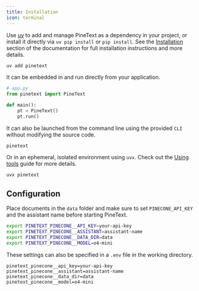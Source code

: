 ```yaml
---
title: Installation
icon: terminal
---
```


Use [uv](https://github.com/astral-sh/uv) to add and manage PineText as a dependency in your project, or install it directly via `uv pip install` or `pip install`. See the [Installation](https://github.com/ezhuk/modbus-mcp/blob/main/docs/modbus-mcp/installation.mdx) section of the documentation for full installation instructions and more details.

```bash
uv add pinetext
```

It can be embedded in and run directly from your application.

```python
# app.py
from pinetext import PineText

def main():
    pt = PineText()
    pt.run()
```

It can also be launched from the command line using the provided `CLI` without modifying the source code.

```
pinetext
```

Or in an ephemeral, isolated environment using `uvx`. Check out the [Using tools](https://docs.astral.sh/uv/guides/tools/) guide for more details.

```bash
uvx pinetext
```

## Configuration

Place documents in the `data` folder and make sure to set `PINECONE_API_KEY` and the assistant name before starting PineText.

```bash
export PINETEXT_PINECONE__API_KEY=your-api-key
export PINETEXT_PINECONE__ASSISTANT=assistant-name
export PINETEXT_PINECONE__DATA_DIR=data
export PINETEXT_PINECONE__MODEL=o4-mini
```

These settings can also be specified in a `.env` file in the working directory.

```text
pinetext_pinecone__api_key=your-api-key
pinetext_pinecone__assistant=assistant-name
pinetext_pinecone__data_dir=data
pinetext_pinecone__model=o4-mini
```
